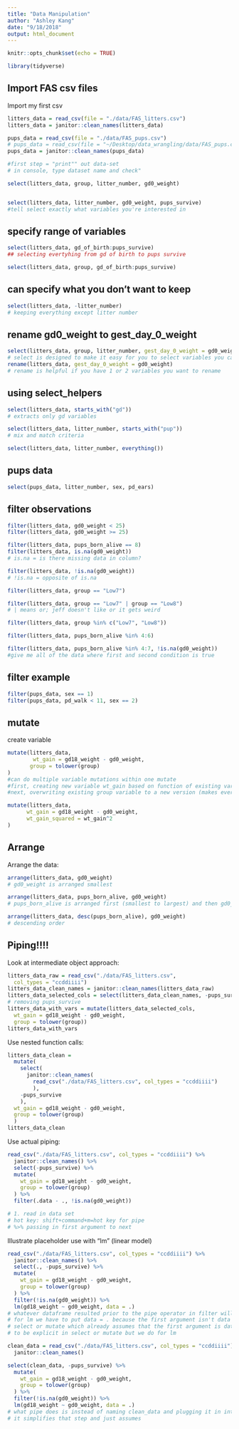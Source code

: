```yaml
---
title: "Data Manipulation"
author: "Ashley Kang"
date: "9/18/2018"
output: html_document
---
```


```r
knitr::opts_chunk$set(echo = TRUE)

library(tidyverse)
```

## Import FAS csv files

Import my first csv

```r
litters_data = read_csv(file = "./data/FAS_litters.csv")
litters_data = janitor::clean_names(litters_data)

pups_data = read_csv(file = "./data/FAS_pups.csv")
# pups_data = read_csv(file = "~/Desktop/data_wrangling/data/FAS_pups.csv")
pups_data = janitor::clean_names(pups_data)

#first step = "print"" out data-set 
# in console, type dataset name and check"
```

```r
select(litters_data, group, litter_number, gd0_weight)


select(litters_data, litter_number, gd0_weight, pups_survive)
#tell select exactly what variables you're interested in
```

## specify range of variables

```r
select(litters_data, gd_of_birth:pups_survive)
## selecting evertyhing from gd of birth to pups survive

select(litters_data, group, gd_of_birth:pups_survive)
```

## can specify what you don't want to keep
```r
select(litters_data, -litter_number)
# keeping everything except litter number
```

## rename gd0_weight to gest_day_0_weight
```r
select(litters_data, group, litter_number, gest_day_0_weight = gd0_weight)
# select is designed to make it easy for you to select variables you care about
rename(litters_data, gest_day_0_weight = gd0_weight)
# rename is helpful if you have 1 or 2 variables you want to rename
```

## using select_helpers
```r
select(litters_data, starts_with("gd"))
# extracts only gd variables

select(litters_data, litter_number, starts_with("pup"))
# mix and match criteria

select(litters_data, litter_number, everything())

```

## pups data
```r
select(pups_data, litter_number, sex, pd_ears)
```

## filter observations
```r
filter(litters_data, gd0_weight < 25)
filter(litters_data, gd0_weight >= 25)

filter(litters_data, pups_born_alive == 8)
filter(litters_data, is.na(gd0_weight))
# is.na = is there missing data in column?

filter(litters_data, !is.na(gd0_weight))
# !is.na = opposite of is.na

filter(litters_data, group == "Low7")

filter(litters_data, group == "Low7" | group == "Low8")
# | means or; jeff doesn't like or it gets weird

filter(litters_data, group %in% c("Low7", "Low8"))

filter(litters_data, pups_born_alive %in% 4:6)

filter(litters_data, pups_born_alive %in% 4:7, !is.na(gd0_weight))
#give me all of the data where first and second condition is true
```

## filter example

```r
filter(pups_data, sex == 1)
filter(pups_data, pd_walk < 11, sex == 2)
```

## mutate

create variable

```r
mutate(litters_data,
        wt_gain = gd18_weight - gd0_weight,
       group = tolower(group)
)
#can do multiple variable mutations within one mutate
#first, creating new variable wt_gain based on function of existing variables
#next, overwriting existing group variable to a new version (makes everything lowercase)

mutate(litters_data,
      wt_gain = gd18_weight - gd0_weight,
      wt_gain_squared = wt_gain^2
)

```

## Arrange

Arrange the data:
```r
arrange(litters_data, gd0_weight)
# gd0_weight is arranged smallest 

arrange(litters_data, pups_born_alive, gd0_weight)
# pups_born_alive is arranged first (smallest to largest) and then gd0_weight

arrange(litters_data, desc(pups_born_alive), gd0_weight)
# descending order
```

## Piping!!!!

Look at intermediate object approach:
```r
litters_data_raw = read_csv("./data/FAS_litters.csv",
  col_types = "ccddiiii")
litters_data_clean_names = janitor::clean_names(litters_data_raw)
litters_data_selected_cols = select(litters_data_clean_names, -pups_survive)
# removing pups_survive
litters_data_with_vars = mutate(litters_data_selected_cols, 
  wt_gain = gd18_weight - gd0_weight,
  group = tolower(group))
litters_data_with_vars
```

Use nested function calls:

```r
litters_data_clean = 
  mutate(
    select(
      janitor::clean_names(
        read_csv("./data/FAS_litters.csv", col_types = "ccddiiii")
        ), 
    -pups_survive
    ),
  wt_gain = gd18_weight - gd0_weight,
  group = tolower(group)
  )
litters_data_clean
```

Use actual piping:

```r
read_csv("./data/FAS_litters.csv", col_types = "ccddiiii") %>% 
  janitor::clean_names() %>% 
  select(-pups_survive) %>% 
  mutate(
    wt_gain = gd18_weight - gd0_weight,
    group = tolower(group)
  ) %>% 
  filter(.data - ., !is.na(gd0_weight))

# 1. read in data set
# hot key: shift+command+m=hot key for pipe
# %>% passing in first argument to next
```


Illustrate placeholder use with "lm" (linear model)

```r
read_csv("./data/FAS_litters.csv", col_types = "ccddiiii") %>% 
  janitor::clean_names() %>% 
  select(., -pups_survive) %>% 
  mutate(
    wt_gain = gd18_weight - gd0_weight,
    group = tolower(group)
  ) %>% 
  filter(!is.na(gd0_weight)) %>% 
  lm(gd18_weight ~ gd0_weight, data = .)
# whatever dataframe resulted prior to the pipe operator in filter will exist right there
# for lm we have to put data = . because the first argument isn't data like it is for
# select or mutate which already assumes that the first argument is data, so we don't have 
# to be explicit in select or mutate but we do for lm
```

```r
clean_data = read_csv("./data/FAS_litters.csv", col_types = "ccddiiii") %>% 
  janitor::clean_names() 

select(clean_data, -pups_survive) %>% 
  mutate(
    wt_gain = gd18_weight - gd0_weight,
    group = tolower(group)
  ) %>% 
  filter(!is.na(gd0_weight)) %>% 
  lm(gd18_weight ~ gd0_weight, data = .)
# what pipe does is instead of naming clean_data and plugging it in into the select
# it simplifies that step and just assumes
```

